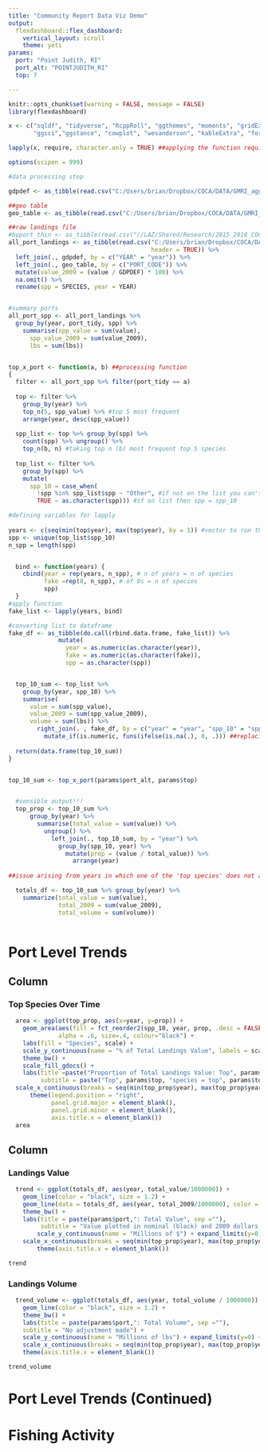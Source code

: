 ```yaml
---
title: "Community Report Data Viz Demo"
output: 
  flexdashboard::flex_dashboard:
    vertical_layout: scroll
    theme: yeti
params:
  port: "Point Judith, RI"
  port_alt: "POINTJUDITH_RI"
  top: 7

---
```


```r
knitr::opts_chunk$set(warning = FALSE, message = FALSE)
library(flexdashboard)

x <- c("sqldf", "tidyverse", "RcppRoll", "ggthemes", "moments", "gridExtra", "broom", "viridis",
       "ggsci","ggstance", "cowplot", "wesanderson", "kableExtra", "formattable", "UpSetR")

lapply(x, require, character.only = TRUE) ##applying the function require to each point in the vector x

```


```r
options(scipen = 999)  

#data processing step

gdpdef <- as_tibble(read.csv("C:/Users/brian/Dropbox/COCA/DATA/GMRI_aggregated data/GDPDEF.csv", header = TRUE))

##geo table 
geo_table <- as_tibble(read.csv("C:/Users/brian/Dropbox/COCA/DATA/GMRI_aggregated data/geo_table.csv", header = TRUE))

##raw landings file
#byport_thin <- as_tibble(read.csv("//LAZ/Shared/Research/2015_2018_COCA/2_Data/Basic Info/Data/raw_data/byport_thin.csv", header = TRUE))
all_port_landings <- as_tibble(read.csv("C:/Users/brian/Dropbox/COCA/DATA/GMRI_aggregated data/byport_thin.csv", 
                                        header = TRUE)) %>% 
  left_join(., gdpdef, by = c("YEAR" = "year")) %>%
  left_join(., geo_table, by = c("PORT_CODE")) %>% 
  mutate(value_2009 = (value / GDPDEF) * 100) %>% 
  na.omit() %>% 
  rename(spp = SPECIES, year = YEAR) 


#summary ports 
all_port_spp <- all_port_landings %>% 
  group_by(year, port_tidy, spp) %>% 
    summarise(spp_value = sum(value),
      spp_value_2009 = sum(value_2009),
      lbs = sum(lbs))


top_x_port <- function(a, b) ##processing function
{
  filter <- all_port_spp %>% filter(port_tidy == a)
  
  top <- filter %>% 
    group_by(year) %>% 
    top_n(5, spp_value) %>% #top 5 most frequent 
    arrange(year, desc(spp_value))
  
  spp_list <- top %>% group_by(spp) %>% 
    count(spp) %>% ungroup() %>% 
    top_n(b, n) #taking top n (b) most frequent top 5 species
  
  top_list <- filter %>% 
    group_by(spp) %>% 
    mutate(
      spp_10 = case_when(
        !spp %in% spp_list$spp ~ "Other", #if not on the list you can't get it in
        TRUE ~ as.character(spp))) #if on list then spp = spp_10

#defining variables for lapply
    
years <- c(seq(min(top$year), max(top$year), by = 1)) #vector to run through
spp <- unique(top_list$spp_10)
n_spp = length(spp)


  bind <- function(years) {
    cbind(year = rep(years, n_spp), # n of years = n of species
          fake =rep(0, n_spp), # of 0s = n of species 
          spp)
  }
#apply function    
fake_list <- lapply(years, bind)  

#converting list to dataframe
fake_df <- as_tibble(do.call(rbind.data.frame, fake_list)) %>% 
              mutate(
                year = as.numeric(as.character(year)),
                fake = as.numeric(as.character(fake)),
                spp = as.character(spp))


  top_10_sum <- top_list %>% 
    group_by(year, spp_10) %>% 
    summarise(
      value = sum(spp_value),
      value_2009 = sum(spp_value_2009),
      volume = sum(lbs)) %>% 
        right_join(. , fake_df, by = c("year" = "year", "spp_10" = "spp")) %>% 
          mutate_if(is.numeric, funs(ifelse(is.na(.), 0, .))) ##replacing NA w/ zeros
  
  return(data.frame(top_10_sum))
}


top_10_sum <- top_x_port(params$port_alt, params$top)


  #sensible output!!! 
  top_prop <- top_10_sum %>% 
      group_by(year) %>% 
        summarise(total_value = sum(value)) %>% 
          ungroup() %>% 
            left_join(., top_10_sum, by = "year") %>% 
              group_by(spp_10, year) %>% 
                mutate(prop = (value / total_value)) %>% 
                  arrange(year)
  
##issue arising from years in which one of the 'top species' does not appear.  

  totals_df <- top_10_sum %>% group_by(year) %>% 
    summarize(total_value = sum(value),
              total_2009 = sum(value_2009),
              total_volume = sum(volume))
  

```

Port Level Trends
=====================================  

Column 
-------------------------------------

### Top Species Over Time

```r
  
  area <- ggplot(top_prop, aes(x=year, y=prop)) +
    geom_area(aes(fill = fct_reorder2(spp_10, year, prop, .desc = FALSE)),  #ordering factor based on proportion
              alpha = .6, size=.4, colour="black") + 
    labs(fill = "Species", scale) +
    scale_y_continuous(name = "% of Total Landings Value", labels = scales::percent) +
    theme_bw() +
    scale_fill_gdocs() +
    labs(title =paste("Proportion of Total Landings Value: Top", params$top, "Species", sep=" "),
         subtitle = paste("Top", params$top, "species = top", params$top, "most frequently top", params$top, sep=" ")) +
  scale_x_continuous(breaks = seq(min(top_prop$year), max(top_prop$year), by = 8))+
      theme(legend.position = "right",
            panel.grid.major = element_blank(),
            panel.grid.minor = element_blank(),
            axis.title.x = element_blank())
  area
```

Column {.tabset}
-------------------------------------

### Landings Value

```r
  trend <- ggplot(totals_df, aes(year, total_value/1000000)) + 
    geom_line(color = "black", size = 1.2) + 
    geom_line(data = totals_df, aes(year, total_2009/1000000), color = "red", alpha = .4 ) + 
    theme_bw() +
    labs(title = paste(params$port,": Total Value", sep =""),
         subtitle = "Value plotted in nominal (black) and 2009 dollars (red)") +
        scale_y_continuous(name = "Millions of $") + expand_limits(y=0)+
    scale_x_continuous(breaks = seq(min(top_prop$year), max(top_prop$year), by = 8))+
        theme(axis.title.x = element_blank())

trend
```

### Landings Volume

```r
  trend_volume <- ggplot(totals_df, aes(year, total_volume / 1000000)) + 
    geom_line(color = "black", size = 1.2) + 
    theme_bw() +
    labs(title = paste(params$port,": Total Volume", sep =""),
    subtitle = "No adjustment made") +
    scale_y_continuous(name = "Millions of lbs") + expand_limits(y=0) +
    scale_x_continuous(breaks = seq(min(top_prop$year), max(top_prop$year), by = 8))+
    theme(axis.title.x = element_blank())

trend_volume

```

Port Level Trends (Continued)
=====================================  

Fishing Activity 
=====================================  